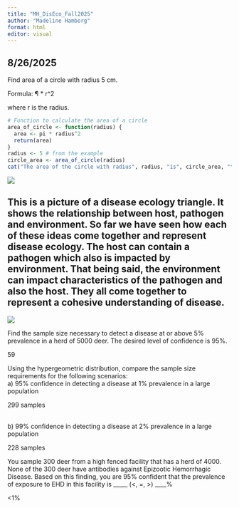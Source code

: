 ```yaml
---
title: "MH_DisEco_Fall2025"
author: "Madeline Hamborg"
format: html
editor: visual
---
```


## 8/26/2025

Find area of a circle with radius 5 cm.

Formula: ¶ \* r\^2

where r is the radius.

```r
# Function to calculate the area of a circle
area_of_circle <- function(radius) {
  area <- pi * radius^2
  return(area)
}
radius <- 5 # from the example
circle_area <- area_of_circle(radius)
cat("The area of the circle with radius", radius, "is", circle_area, "\n")
```

![](images/EpiTriad.png)

This is a picture of a disease ecology triangle. It shows the relationship between host, pathogen and environment. So far we have seen how each of these ideas come together and represent disease ecology. The host can contain a pathogen which also is impacted by environment. That being said, the environment can impact characteristics of the pathogen and also the host. They all come together to represent a cohesive understanding of disease.
------------------------------------------------------------------------
![](images/Screenshot 2025-09-21 at 4.29.36 PM.png)

Find the sample size necessary to detect a disease at or above 5% prevalence in a herd of 5000 deer. The desired level of confidence is 95%.

59

Using the hypergeometric distribution, compare the sample size requirements for the following scenarios:\
a) 95% confidence in detecting a disease at 1% prevalence in a large population

299 samples

\
b) 99% confidence in detecting a disease at 2% prevalence in a large population

228 samples

You sample 300 deer from a high fenced facility that has a herd of 4000. None of the 300 deer have antibodies against Epizootic Hemorrhagic Disease. Based on this finding, you are 95% confident that the prevalence of exposure to EHD in this facility is \_\_\_\_\_ (\<, =, \>) \_\_\_\_%

\<1%

